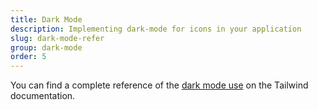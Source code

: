 ```yaml
---
title: Dark Mode
description: Implementing dark-mode for icons in your application
slug: dark-mode-refer
group: dark-mode
order: 5
---
```


You can find a complete reference of the [dark mode use](https://tailwindcss.com/docs/dark-mode) on the Tailwind documentation.

